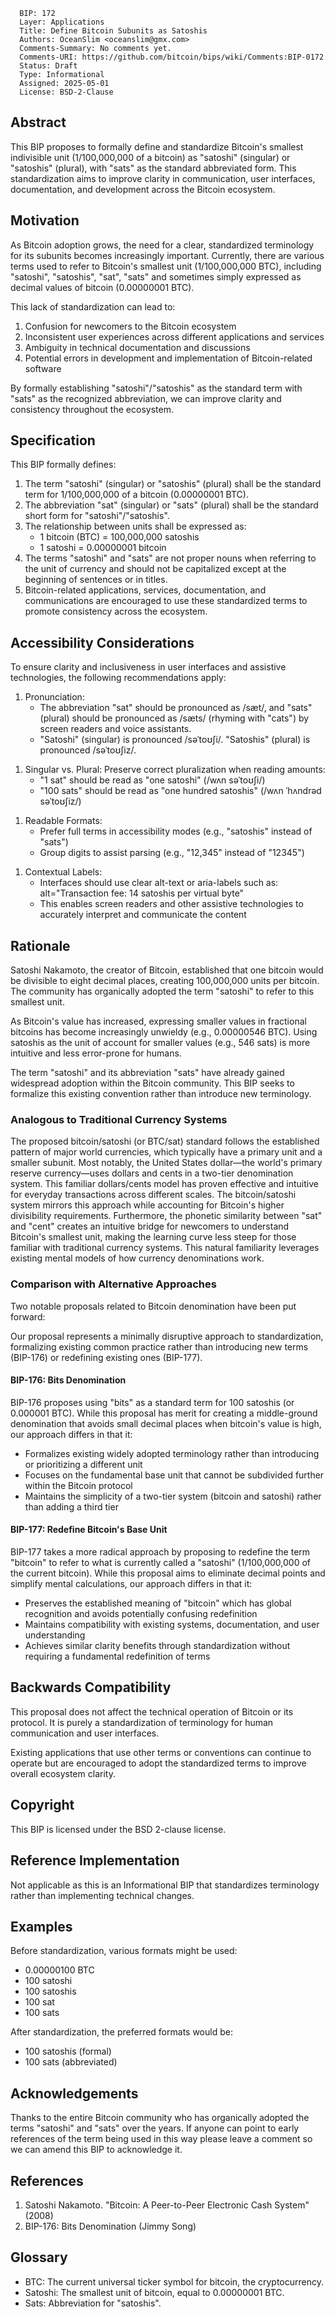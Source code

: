 <pre>
  BIP: 172
  Layer: Applications
  Title: Define Bitcoin Subunits as Satoshis
  Authors: OceanSlim <oceanslim@gmx.com>
  Comments-Summary: No comments yet.
  Comments-URI: https://github.com/bitcoin/bips/wiki/Comments:BIP-0172
  Status: Draft
  Type: Informational
  Assigned: 2025-05-01
  License: BSD-2-Clause
</pre>

== Abstract ==

This BIP proposes to formally define and standardize Bitcoin's smallest indivisible unit (1/100,000,000 of a bitcoin) as "satoshi" (singular) or "satoshis" (plural), with "sats" as the standard abbreviated form. This standardization aims to improve clarity in communication, user interfaces, documentation, and development across the Bitcoin ecosystem.

== Motivation ==

As Bitcoin adoption grows, the need for a clear, standardized terminology for its subunits becomes increasingly important. Currently, there are various terms used to refer to Bitcoin's smallest unit (1/100,000,000 BTC), including "satoshi", "satoshis", "sat", "sats" and sometimes simply expressed as decimal values of bitcoin (0.00000001 BTC).

This lack of standardization can lead to:

# Confusion for newcomers to the Bitcoin ecosystem
# Inconsistent user experiences across different applications and services
# Ambiguity in technical documentation and discussions
# Potential errors in development and implementation of Bitcoin-related software

By formally establishing "satoshi"/"satoshis" as the standard term with "sats" as the recognized abbreviation, we can improve clarity and consistency throughout the ecosystem.

== Specification ==

This BIP formally defines:

# The term "satoshi" (singular) or "satoshis" (plural) shall be the standard term for 1/100,000,000 of a bitcoin (0.00000001 BTC).
# The abbreviation "sat" (singular) or "sats" (plural) shall be the standard short form for "satoshi"/"satoshis".
# The relationship between units shall be expressed as:
#* 1 bitcoin (BTC) = 100,000,000 satoshis
#* 1 satoshi = 0.00000001 bitcoin
# The terms "satoshi" and "sats" are not proper nouns when referring to the unit of currency and should not be capitalized except at the beginning of sentences or in titles.
# Bitcoin-related applications, services, documentation, and communications are encouraged to use these standardized terms to promote consistency across the ecosystem.

== Accessibility Considerations ==

To ensure clarity and inclusiveness in user interfaces and assistive technologies, the following recommendations apply:

# Pronunciation:
#* The abbreviation "sat" should be pronounced as /sæt/, and "sats" (plural) should be pronounced as /sæts/ (rhyming with "cats") by screen readers and voice assistants. 
#* "Satoshi" (singular) is pronounced /səˈtoʊʃi/. "Satoshis" (plural) is pronounced /səˈtoʊʃiz/.

# Singular vs. Plural: Preserve correct pluralization when reading amounts:
#* "1 sat" should be read as "one satoshi" (/wʌn səˈtoʊʃi/)
#* "100 sats" should be read as "one hundred satoshis" (/wʌn ˈhʌndrəd səˈtoʊʃiz/)

# Readable Formats:
#* Prefer full terms in accessibility modes (e.g., "satoshis" instead of "sats")
#* Group digits to assist parsing (e.g., "12,345" instead of "12345")

# Contextual Labels:
#* Interfaces should use clear alt-text or aria-labels such as: alt="Transaction fee: 14 satoshis per virtual byte"
#* This enables screen readers and other assistive technologies to accurately interpret and communicate the content

== Rationale ==

Satoshi Nakamoto, the creator of Bitcoin, established that one bitcoin would be divisible to eight decimal places, creating 100,000,000 units per bitcoin. The community has organically adopted the term "satoshi" to refer to this smallest unit.

As Bitcoin's value has increased, expressing smaller values in fractional bitcoins has become increasingly unwieldy (e.g., 0.00000546 BTC). Using satoshis as the unit of account for smaller values (e.g., 546 sats) is more intuitive and less error-prone for humans.

The term "satoshi" and its abbreviation "sats" have already gained widespread adoption within the Bitcoin community. This BIP seeks to formalize this existing convention rather than introduce new terminology.

=== Analogous to Traditional Currency Systems ===

The proposed bitcoin/satoshi (or BTC/sat) standard follows the established pattern of major world currencies, which typically have a primary unit and a smaller subunit. Most notably, the United States dollar—the world's primary reserve currency—uses dollars and cents in a two-tier denomination system. This familiar dollars/cents model has proven effective and intuitive for everyday transactions across different scales.
The bitcoin/satoshi system mirrors this approach while accounting for Bitcoin's higher divisibility requirements. Furthermore, the phonetic similarity between "sat" and "cent" creates an intuitive bridge for newcomers to understand Bitcoin's smallest unit, making the learning curve less steep for those familiar with traditional currency systems. This natural familiarity leverages existing mental models of how currency denominations work.

=== Comparison with Alternative Approaches ===

Two notable proposals related to Bitcoin denomination have been put forward:

Our proposal represents a minimally disruptive approach to standardization, formalizing existing common practice rather than introducing new terms (BIP-176) or redefining existing ones (BIP-177).

==== BIP-176: Bits Denomination ====

BIP-176 proposes using "bits" as a standard term for 100 satoshis (or 0.000001 BTC). While this proposal has merit for creating a middle-ground denomination that avoids small decimal places when bitcoin's value is high, our approach differs in that it:

* Formalizes existing widely adopted terminology rather than introducing or prioritizing a different unit
* Focuses on the fundamental base unit that cannot be subdivided further within the Bitcoin protocol
* Maintains the simplicity of a two-tier system (bitcoin and satoshi) rather than adding a third tier

==== BIP-177: Redefine Bitcoin's Base Unit ====

BIP-177 takes a more radical approach by proposing to redefine the term "bitcoin" to refer to what is currently called a "satoshi" (1/100,000,000 of the current bitcoin). While this proposal aims to eliminate decimal points and simplify mental calculations, our approach differs in that it:

* Preserves the established meaning of "bitcoin" which has global recognition and avoids potentially confusing redefinition
* Maintains compatibility with existing systems, documentation, and user understanding
* Achieves similar clarity benefits through standardization without requiring a fundamental redefinition of terms

== Backwards Compatibility ==

This proposal does not affect the technical operation of Bitcoin or its protocol. It is purely a standardization of terminology for human communication and user interfaces.

Existing applications that use other terms or conventions can continue to operate but are encouraged to adopt the standardized terms to improve overall ecosystem clarity.

== Copyright ==

This BIP is licensed under the BSD 2-clause license.

== Reference Implementation ==

Not applicable as this is an Informational BIP that standardizes terminology rather than implementing technical changes.

== Examples ==

Before standardization, various formats might be used:
* 0.00000100 BTC
* 100 satoshi
* 100 satoshis
* 100 sat
* 100 sats

After standardization, the preferred formats would be:
* 100 satoshis (formal)
* 100 sats (abbreviated)

== Acknowledgements ==

Thanks to the entire Bitcoin community who has organically adopted the terms "satoshi" and "sats" over the years. If anyone can point to early references of the term being used in this way please leave a comment so we can amend this BIP to acknowledge it. 

== References ==

# Satoshi Nakamoto. "Bitcoin: A Peer-to-Peer Electronic Cash System" (2008)
# BIP-176: Bits Denomination (Jimmy Song)

== Glossary ==

* BTC: The current universal ticker symbol for bitcoin, the cryptocurrency. 
* Satoshi: The smallest unit of bitcoin, equal to 0.00000001 BTC.
* Sats: Abbreviation for "satoshis".